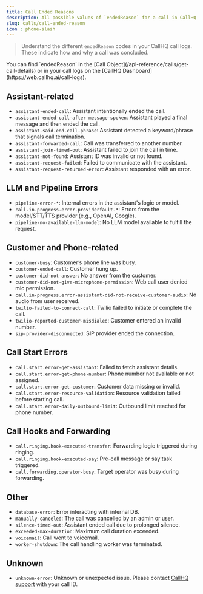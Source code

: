 ```yaml
---
title: Call Ended Reasons
description: All possible values of `endedReason` for a call in CallHQ and what they mean.
slug: calls/call-ended-reason
icon : phone-slash
---
```



> Understand the different `endedReason` codes in your CallHQ call logs. These indicate how and why a call was concluded.

<Note>
You can find `endedReason` in the [Call Object](/api-reference/calls/get-call-details) or in your call logs on the [CallHQ Dashboard](https://web.callhq.ai/call-logs).
</Note>

## Assistant-related

- `assistant-ended-call`: Assistant intentionally ended the call.
- `assistant-ended-call-after-message-spoken`: Assistant played a final message and then ended the call.
- `assistant-said-end-call-phrase`: Assistant detected a keyword/phrase that signals call termination.
- `assistant-forwarded-call`: Call was transferred to another number.
- `assistant-join-timed-out`: Assistant failed to join the call in time.
- `assistant-not-found`: Assistant ID was invalid or not found.
- `assistant-request-failed`: Failed to communicate with the assistant.
- `assistant-request-returned-error`: Assistant responded with an error.

## LLM and Pipeline Errors

- `pipeline-error-*`: Internal errors in the assistant's logic or model.
- `call.in-progress.error-providerfault-*`: Errors from the model/STT/TTS provider (e.g., OpenAI, Google).
- `pipeline-no-available-llm-model`: No LLM model available to fulfill the request.

## Customer and Phone-related

- `customer-busy`: Customer’s phone line was busy.
- `customer-ended-call`: Customer hung up.
- `customer-did-not-answer`: No answer from the customer.
- `customer-did-not-give-microphone-permission`: Web call user denied mic permission.
- `call.in-progress.error-assistant-did-not-receive-customer-audio`: No audio from user received.
- `twilio-failed-to-connect-call`: Twilio failed to initiate or complete the call.
- `twilio-reported-customer-misdialed`: Customer entered an invalid number.
- `sip-provider-disconnected`: SIP provider ended the connection.

## Call Start Errors

- `call.start.error-get-assistant`: Failed to fetch assistant details.
- `call.start.error-get-phone-number`: Phone number not available or not assigned.
- `call.start.error-get-customer`: Customer data missing or invalid.
- `call.start.error-resource-validation`: Resource validation failed before starting call.
- `call.start.error-daily-outbound-limit`: Outbound limit reached for phone number.

## Call Hooks and Forwarding

- `call.ringing.hook-executed-transfer`: Forwarding logic triggered during ringing.
- `call.ringing.hook-executed-say`: Pre-call message or say task triggered.
- `call.forwarding.operator-busy`: Target operator was busy during forwarding.

## Other

- `database-error`: Error interacting with internal DB.
- `manually-canceled`: The call was cancelled by an admin or user.
- `silence-timed-out`: Assistant ended call due to prolonged silence.
- `exceeded-max-duration`: Maximum call duration exceeded.
- `voicemail`: Call went to voicemail.
- `worker-shutdown`: The call handling worker was terminated.

## Unknown

- `unknown-error`: Unknown or unexpected issue. Please contact [CallHQ support](/support) with your call ID.

